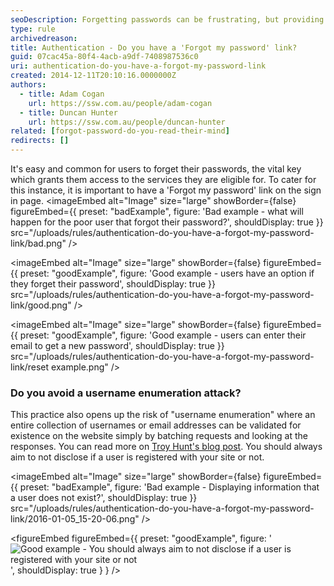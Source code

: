 ```yaml
---
seoDescription: Forgetting passwords can be frustrating, but providing a 'Forgot my password' link on the sign-in page makes it easy to regain access.
type: rule
archivedreason:
title: Authentication - Do you have a 'Forgot my password' link?
guid: 07cac45a-80f4-4acb-a9df-7408987536c0
uri: authentication-do-you-have-a-forgot-my-password-link
created: 2014-12-11T20:10:16.0000000Z
authors:
  - title: Adam Cogan
    url: https://ssw.com.au/people/adam-cogan
  - title: Duncan Hunter
    url: https://ssw.com.au/people/duncan-hunter
related: [forgot-password-do-you-read-their-mind]
redirects: []
---
```


It's easy and common for users to forget their passwords, the vital key which grants them access to the services they are eligible for.
To cater for this instance, it is important to have a 'Forgot my password' link on the sign in page.
<imageEmbed
  alt="Image"
  size="large"
  showBorder={false}
  figureEmbed={{
    preset: "badExample",
    figure: 'Bad example - what will happen for the poor user that forgot their password?',
    shouldDisplay: true
  }}
  src="/uploads/rules/authentication-do-you-have-a-forgot-my-password-link/bad.png"
/>

<imageEmbed
  alt="Image"
  size="large"
  showBorder={false}
  figureEmbed={{
    preset: "goodExample",
    figure: 'Good example - users have an option if they forget their password',
    shouldDisplay: true
  }}
  src="/uploads/rules/authentication-do-you-have-a-forgot-my-password-link/good.png"
/>

<imageEmbed
  alt="Image"
  size="large"
  showBorder={false}
  figureEmbed={{
    preset: "goodExample",
    figure: 'Good example - users can enter their email to get a new password',
    shouldDisplay: true
  }}
  src="/uploads/rules/authentication-do-you-have-a-forgot-my-password-link/reset example.png"
/>

### Do you avoid a username enumeration attack?

This practice also opens up the risk of "username enumeration" where an entire collection of usernames or email addresses can be validated for existence on the website simply by batching requests and looking at the responses.
You can read more on [Troy Hunt's blog post](http://www.troyhunt.com/2012/05/everything-you-ever-wanted-to-know.html).
You should always aim to not disclose if a user is registered with your site or not.

<imageEmbed
  alt="Image"
  size="large"
  showBorder={false}
  figureEmbed={{
    preset: "badExample",
    figure: 'Bad example - Displaying information that a user does not exist?',
    shouldDisplay: true
  }}
  src="/uploads/rules/authentication-do-you-have-a-forgot-my-password-link/2016-01-05_15-20-06.png"
/>

<figureEmbed figureEmbed={{
  preset: "goodExample",
  figure: '![Good example - You should always aim to not disclose if a user is registered with your site or not](demo.png)',
  shouldDisplay: true
} } />
